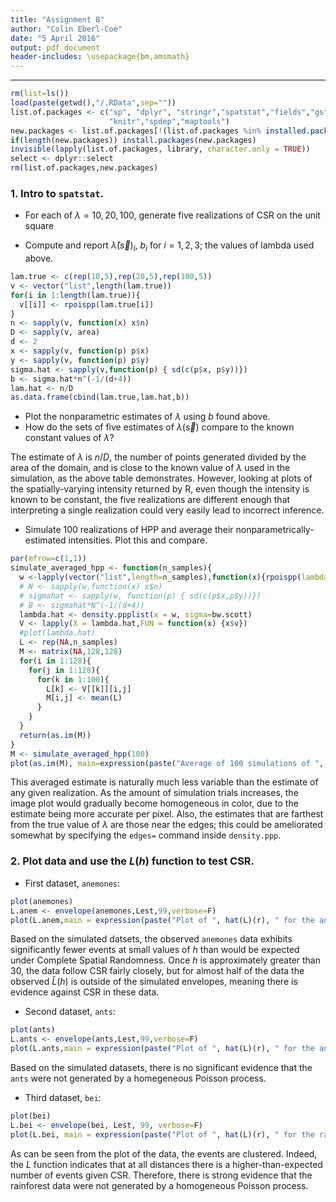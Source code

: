 ```yaml
---
title: "Assignment 8"
author: "Colin Eberl-Coe"
date: "5 April 2016"
output: pdf_document
header-includes: \usepackage{bm,amsmath}
---
```

***
```r
rm(list=ls())
load(paste(getwd(),"/.RData",sep=""))
list.of.packages <- c("sp", "dplyr", "stringr","spatstat","fields","gstat","lattice","ggplot2",
                      "knitr","spdep","maptools")
new.packages <- list.of.packages[!(list.of.packages %in% installed.packages()[,"Package"])]
if(length(new.packages)) install.packages(new.packages)
invisible(lapply(list.of.packages, library, character.only = TRUE))
select <- dplyr::select
rm(list.of.packages,new.packages)
```

### 1. Intro to `spatstat`.  

  * For each of $\lambda = 10,20,100$, generate five realizations of CSR on the unit square 


\begin{figure}[ht!]
  \includegraphics{csr.PNG}
\end{figure}

  * Compute and report $\hat{\lambda}(\vec{s})_i$, $b_i$ for $i=1,2,3$; the values of lambda used above. 
  
```r
lam.true <- c(rep(10,5),rep(20,5),rep(100,5))
v <- vector("list",length(lam.true))
for(i in 1:length(lam.true)){
  v[[i]] <- rpoispp(lam.true[i])
}
n <- sapply(v, function(x) x$n)
D <- sapply(v, area)
d <- 2
x <- sapply(v, function(p) p$x)
y <- sapply(v, function(p) p$y)
sigma.hat <- sapply(v,function(p) { sd(c(p$x, p$y))})
b <- sigma.hat*n^(-1/(d+4))
lam.hat <- n/D
as.data.frame(cbind(lam.true,lam.hat,b))
```

  * Plot the nonparametric estimates of $\lambda$ using $b$ found above.
\begin{figure}[ht!]
  \includegraphics[width=0.75\textwidth]{kde.JPEG}
\end{figure}

  * How do the sets of five estimates of $\lambda(\vec{s})$ compare to the known constant values of $\lambda$?
  
  The estimate of $\lambda$ is $n/D$, the number of points generated divided by the area of the domain, and is close to the known value of $\lambda$ used in the simulation, as the above table demonstrates. However, looking at plots of the spatially-varying intensity returned by R, even though the intensity is known to be constant, the five realizations are different enough that interpreting a single realization could very easily lead to incorrect inference. 
  
  * Simulate 100 realizations of HPP and average their nonparametrically-estimated intensities. Plot this and compare. 
  
```r
par(mfrow=c(1,1))
simulate_averaged_hpp <- function(n_samples){
  w <-lapply(vector("list",length=n_samples),function(x){rpoispp(lambda=20)})
  # N <- sapply(w,function(x) x$n)
  # sigmahat <- sapply(w, function(p) { sd(c(p$x,p$y))})
  # B <- sigmahat*N^(-1/(d+4))
  lambda.hat <- density.ppplist(x = w, sigma=bw.scott)
  V <- lapply(X = lambda.hat,FUN = function(x) {x$v})
  #plot(lambda.hat)
  L <- rep(NA,n_samples)
  M <- matrix(NA,128,128)
  for(i in 1:128){
    for(j in 1:128){
      for(k in 1:100){
        L[k] <- V[[k]][i,j]
        M[i,j] <- mean(L)
      }
    }
  }
  return(as.im(M))
}
M <- simulate_averaged_hpp(100)
plot(as.im(M), main=expression(paste("Average of 100 simulations of ", hat(lambda), " per pixel")))
```

This averaged estimate is naturally much less variable than the estimate of any given realization. As the amount of simulation trials increases, the image plot would gradually become homogeneous in color, due to the estimate being more accurate per pixel. Also, the estimates that are farthest from the true value of $\lambda$ are those near the edges; this could be ameliorated somewhat by specifying the `edges=` command inside `density.ppp`. 

### 2. Plot data and use the $L(h)$ function to test CSR. 

  * First dataset, `anemones`:
```r
plot(anemones)
L.anem <- envelope(anemones,Lest,99,verbose=F)
plot(L.anem,main = expression(paste("Plot of ", hat(L)(r), " for the anemones data")))
```

Based on the simulated datsets, the observed `anemones` data exhibits significantly fewer events at small values of $h$ than would be expected under Complete Spatial Randomness. Once $h$ is approximately greater than 30, the data follow CSR fairly closely, but for almost half of the data the observed $\hat{L}(h)$ is outside of the simulated envelopes, meaning there is evidence against CSR in these data. 

  * Second dataset, `ants`: 
```r
plot(ants)
L.ants <- envelope(ants,Lest,99,verbose=F)
plot(L.ants,main = expression(paste("Plot of ", hat(L)(r), " for the ants data")))
```

Based on the simulated datasets, there is no significant evidence that the `ants` were not generated by a homegeneous Poisson process.

  * Third dataset, `bei`:
```r
plot(bei)
L.bei <- envelope(bei, Lest, 99, verbose=F)
plot(L.bei, main = expression(paste("Plot of ", hat(L)(r), " for the rainforest data")))
```

As can be seen from the plot of the data, the events are clustered. Indeed, the $L$ function indicates that at all distances there is a higher-than-expected number of events given CSR. Therefore, there is strong evidence that the rainforest data were not generated by a homogeneous Poisson process. 